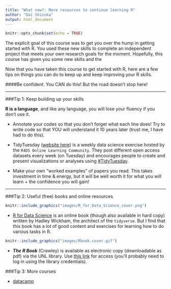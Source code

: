 ```yaml
---
title: "What now?: More resources to continue learning R"
author: "Dai Shizuka"
output: html_document
---
```


```r
knitr::opts_chunk$set(echo = TRUE)
```

The explicit goal of this course was to get you over the hump in getting started with R. You used these new skills to complete an independent project that meets your own research goals for the moment. Hopefully, this course has given you some new skills and the 
  
Now that you have taken this course to get started with R, here are a few tips on things you can do to keep up and keep improving your R skills. 

####Be confident. You CAN do this! But the road doesn't stop here!

*** 

###Tip 1: Keep building up your skills

**R is a language**, and like any language, you will lose your fluency if you don't use it. 

* Annotate your codes so that you don't forget what each line does! Try to write code so that YOU will understand it 10 years later (trust me, I have had to do this).

* TidyTuesday ([website here](https://github.com/rfordatascience/tidytuesday)) is a weekly data science exercise hosted by the `R4DS Online Learning Community`. They post different open access datasets every week (on Tuesday) and encourages people to create and present visualizations or analyses using [#TidyTuesday](https://twitter.com/hashtag/tidytuesday?lang=en).

* Make your own "worked examples" of papers you read. This takes investment in time & energy, but it will be well worth it for what you will learn + the confidence you will gain!



***


###Tip 2: Useful (free) books and online resources

```r
knitr::include_graphics("images/R_for_Data_Science_cover.png")
```

* [R for Data Science](https://r4ds.had.co.nz/index.html) is an online book (though also available in hard copy) written by Hadley Wickham, the architect of the `tidyverse`. But I find that this book has a lot of good content and exercises for learning how to do various tasks in R. 


```r
knitr::include_graphics("images/Rbook.cover.gif")
```

* ***The R Book*** (Crawley) is available as electronic copy (downloadable as pdf) via the UNL library. Use [this link](https://onlinelibrary-wiley-com.libproxy.unl.edu/doi/book/10.1002/9780470515075) for access (you'll probably need to log in using the library credentials).


###Tip 3: More courses

* [datacamp](https://www.datacamp.com/)

